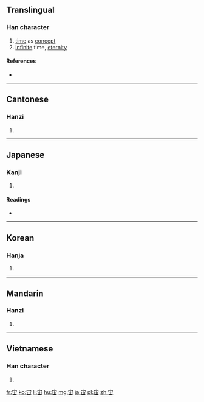 ==Translingual==

===Han character===
{{Han char|rn=40|rad=宀|as=05|sn=8|four=3060<sub>2</sub>|canj=十中田 (JLW)|ids=⿱[[宀]][[由]]}}

# [[time]] as [[concept]]
# [[infinite]] time, [[eternity]]

====References====
* {{Han ref|kx=0283.170|dkj=07108|dj=0559.010|hdz=20921.020|uh=5B99|ud=23449|bh=A97A|bd=43386}}

----

==Cantonese==

===Hanzi===
{{yue-hanzi|jyut=[[zau6]]|y=jau6}}

# {{defn|lang=yue|sort=宀05}}

----

==Japanese==

===Kanji===
{{ja-kanji|grade=6|rs=宀05}}

# {{defn|lang=ja|sort=宀05}}

====Readings====
* {{ja-readings|on=[[ちゅう]] (chū)|kun=[[そら]] (sora)}}

----

==Korean==

===Hanja===
{{ko-hanja|hangeul=주|rv=ju|mr=chu}}

# {{defn|lang=ko|sort=宀05}}

----

==Mandarin==

===Hanzi===
{{cmn-hanzi|pin=[[zhòu]] ([[zhou4]])|wg=chou<sup>4</sup>}}

# {{defn|lang=cmn|sort=宀05}}

----

==Vietnamese==

===Han character===
{{vi-hantu|[[trụ]]|rs=宀05}}

# {{defn|lang=vi|sort=宀05}}

[[fr:宙]]
[[ko:宙]]
[[li:宙]]
[[hu:宙]]
[[mg:宙]]
[[ja:宙]]
[[pl:宙]]
[[zh:宙]]